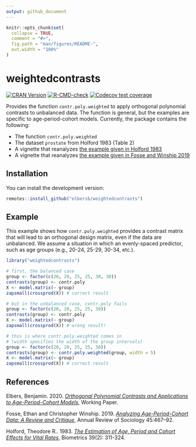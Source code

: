 ```yaml
---
output: github_document
---
```


<!-- README.md is generated from README.Rmd. Please edit that file -->

```r
knitr::opts_chunk$set(
  collapse = TRUE,
  comment = "#>",
  fig.path = "man/figures/README-",
  out.width = "100%"
)
```

# weightedcontrasts

<!-- badges: start -->
[![CRAN Version](https://www.r-pkg.org/badges/version/weightedcontrasts)](https://CRAN.R-project.org/package=weightedcontrasts)
[![R-CMD-check](https://github.com/elbersb/weightedcontrasts/workflows/R-CMD-check/badge.svg)](https://github.com/elbersb/weightedcontrasts/actions)
[![Codecov test coverage](https://codecov.io/gh/elbersb/weightedcontrasts/branch/master/graph/badge.svg)](https://codecov.io/gh/elbersb/weightedcontrasts?branch=master)
<!-- badges: end -->

Provides the function `contr.poly.weighted` to apply orthogonal polynomial
contrasts to unbalanced data. The function is general, but the examples are
specific to age-period-cohort models. Currently, the package contains the following:

- The function `contr.poly.weighted`
- The dataset `prostate` from Holford 1983 (Table 2)
- A vignette that reanalyzes [the example given in Holford 1983](https://htmlpreview.github.io/?https://github.com/elbersb/weightedcontrasts/blob/master/doc/fosse_winship2019.html)
- A vignette that reanalyzes [the example given in Fosse and Winship 2019](https://htmlpreview.github.io/?https://github.com/elbersb/weightedcontrasts/blob/master/doc/holford1983.html)

## Installation

You can install the development version:

``` r
remotes::install_github("elbersb/weightedcontrasts")
```

## Example

This example shows how `contr.poly.weighted` provides a contrast matrix that will lead
to an orthogonal design matrix, even if the data are unbalanced. We assume a situation in which
an evenly-spaced predictor, such as age groups (e.g., 20-24, 25-29, 30-34, etc.).

```r
library("weightedcontrasts")

# first, the balanced case
group <- factor(c(20, 20, 25, 25, 30, 30))
contrasts(group) <- contr.poly
X <- model.matrix(~ group)
zapsmall(crossprod(X)) # correct result

# but in the unbalanced case, contr.poly fails
group <- factor(c(20, 20, 25, 25, 30))
contrasts(group) <- contr.poly
X <- model.matrix(~ group)
zapsmall(crossprod(X)) # wrong result!

# this is where contr.poly.weighted comes in
# (width specifies the width of the group intervals)
group <- factor(c(20, 20, 25, 25, 30))
contrasts(group) <- contr.poly.weighted(group, width = 5)
X <- model.matrix(~ group)
zapsmall(crossprod(X)) # correct result
```

## References

Elbers, Benjamin. 2020. [_Orthogonal Polynomial Contrasts and Applications to Age-Period-Cohort Models_](https://osf.io/preprints/socarxiv/xrbgv/), Working Paper.

Fosse, Ethan and Christopher Winship. 2019. [_Analyzing Age-Period-Cohort Data: A Review and Critique_](https://www.annualreviews.org/doi/abs/10.1146/annurev-soc-073018-022616), Annual Review of Sociology 45:467–92.

Holford, Theodore R.. 1983. [_The Estimation of Age, Period and Cohort Effects for Vital Rates_](https://www.jstor.org/stable/2531004), Biometrics 39(2): 311-324.
